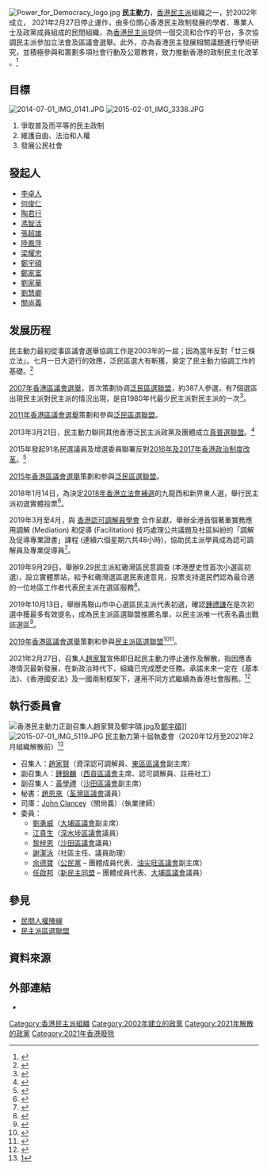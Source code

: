 [[File:Power_for_Democracy_logo.jpg|thumb]]
'''民主動力'''，[[香港|香港]][[民主派_(香港)|民主派]]組織之一，於2002年成立， 2021年2月27日停止運作，由多位關心香港民主政制發展的學者、專業人士及政黨成員組成的民間組織，為[[香港民主派|香港民主派]]提供一個交流和合作的平台，多次協調民主派參加立法會及區議會選舉。此外，亦為香港民主發展相關議題進行學術研究，並積極參與和籌劃多項社會行動及公眾教育，致力推動香港的政制民主化改革 。<ref name=PfDfb>{{Cite web |url=https://www.facebook.com/pg/PowerForDemocracy/about/?ref=page_internal |title=民主動力 Power for Democracy |accessdate=2018-01-14 |archive-date=2020-08-26 |archive-url=https://web.archive.org/web/20200826041307/https://www.facebook.com/PowerForDemocracy/about/?ref=page_internal |dead-url=no }}</ref>

== 目標 ==
[[File:2014-07-01_IMG_0141.JPG|thumb]]
[[File:2015-02-01_IMG_3338.JPG|thumb]]
# 爭取普及而平等的民主政制
# 維護自由、法治和人權
# 發展公民社會

== 發起人 ==
* [[李卓人|李卓人]]
* [[何俊仁|何俊仁]]
* [[陶君行|陶君行]]
* [[馮智活|馮智活]]
* [[張超雄|張超雄]]
* [[陸鳳萍|陸鳳萍]]
* [[梁耀忠|梁耀忠]]
* [[鄭宇碩|鄭宇碩]]
* [[鄭家富|鄭家富]]
* [[劉家華|劉家華]]
* [[劉慧卿|劉慧卿]]
* [[關尚義|關尚義]]

== 发展历程 ==
{{main|民主派区选联盟}}

民主動力最初從事區議會選舉協調工作是2003年的一屆；因為當年反對「廿三條立法」。七月一日大遊行的效應，泛民區選大有斬獲，奠定了民主動力協調工作的基礎。<ref>{{Cite web |url=https://idemocracy.asia/vision/788 |title=泛民區議會選舉的協調機制 |accessdate=2019-11-29 |archive-date=2016-09-11 |archive-url=https://web.archive.org/web/20160911103632/http://idemocracy.asia/vision/788 |dead-url=no }}</ref>

[[2007年香港區議會選舉|2007年香港區議會選舉]]，首次策劃协调[[泛民區選聯盟_(2007年)|泛民區選聯盟]]，約387人參選，有7個選區出現民主派對民主派的情況出現，是自1980年代最少民主派對民主派的一次<ref>{{Cite web |url=http://www.huitakleung.com/blogs/2007%E5%B9%B4%E5%8D%80%E8%AD%B0%E6%9C%83%E9%81%B8%E8%88%89.html |title=2007年區議會選舉 |accessdate=2019-11-29 |archive-date=2020-08-26 |archive-url=https://web.archive.org/web/20200826041242/http://www.huitakleung.com/blogs/2007%E5%B9%B4%E5%8D%80%E8%AD%B0%E6%9C%83%E9%81%B8%E8%88%89.html |dead-url=no }}</ref>。

[[2011年香港區議會選舉|2011年香港區議會選舉]]策劃和參與[[泛民區選聯盟_(2011年)|泛民區選聯盟]]。

2013年3月21日，民主動力聯同其他香港泛民主派政黨及團體成立[[真普選聯盟|真普選聯盟]]。<ref >{{Cite web | title = 政情：民主動力 變爛攤子 | work = 東方日報 | date = 2014年11月16日 | url = http://orientaldaily.on.cc/cnt/news/20141116/00176_102.html | accessdate = 2015年9月23日 | archive-date = 2016年3月4日 | archive-url = https://web.archive.org/web/20160304193831/http://orientaldaily.on.cc/cnt/news/20141116/00176_102.html | dead-url = no }}</ref>

2015年發起91名民選議員及增選委員聯署反對[[2016年及2017年香港政治制度改革|2016年及2017年香港政治制度改革]]。<ref>{{Cite web | title = 泛民示威：區會主席不代表我 | work = 明報 | date = 2015-06-01 | url = http://life.mingpao.com/cfm/dailynews3b.cfm?File=20150601/nalga/gae1.txt | 5 =  | accessdate = 2020-08-26 | archive-date = 2015-09-23 | archive-url = https://web.archive.org/web/20150923103555/http://life.mingpao.com/cfm/dailynews3b.cfm?File=20150601%2Fnalga%2Fgae1.txt | dead-url = no }}</ref>

[[2015年香港區議會選舉|2015年香港區議會選舉]]策劃和參與[[泛民區選聯盟_(2015年)|泛民區選聯盟]]。

2018年1月14日，為決定[[2018年香港立法會補選|2018年香港立法會補選]]的九龍西和新界東人選，舉行民主派初選實體投票<ref>{{Cite web | title = 民主動力：半日逾萬人投票超預期 | work = 明報 | date = 2018-01-14 | url = https://news.mingpao.com/ins/instantnews/web_tc/article/20180114/s00001/1515922450870 | 5 =  | accessdate = 2018-01-14 | archive-date = 2018-01-15 | archive-url = https://web.archive.org/web/20180115001514/https://news.mingpao.com/ins/instantnews/web_tc/article/20180114/s00001/1515922450870 | dead-url = no }}</ref>。

2019年3月至4月，與 [https://web.archive.org/web/20191116044516/http://www.hksam.org/ 香港認可調解員學會] 合作呈獻，舉辦全港首個著重實務應用調解 (Mediation) 和促導 (Facilitation) 技巧處理公共議題及社區糾紛的「調解及促導專業證書」課程 (連續六個星期六共48小時)，協助民主派學員成為認可調解員及專業促導員<ref>{{Cite web |url=https://www.facebook.com/PowerForDemocracy/posts/2258601464198436 |title=存档副本 |accessdate=2020-08-26 |archive-date=2020-08-26 |archive-url=https://web.archive.org/web/20200826041334/https://www.facebook.com/PowerForDemocracy/posts/2258601464198436 |dead-url=no }}</ref>。

2019年9月29日，舉辦9.29民主派紅磡灣區民意調查 (本港歷史性首次小選區初選)，設立實體票站，給予紅磡灣選區選民表達意見，投票支持選民們認為最合適的一位地區工作者代表民主派在選區服務<ref>{{Cite web |url=https://www.facebook.com/PowerForDemocracy/posts/2549089365149643 |title=存档副本 |accessdate=2020-08-26 |archive-date=2020-08-26 |archive-url=https://web.archive.org/web/20200826041307/https://www.facebook.com/PowerForDemocracy/posts/2549089365149643 |dead-url=no }}</ref>。

2019年10月13日，舉辦馬鞍山市中心選區民主派代表初選，確認[[鍾禮謙|鍾禮謙]]在是次初選中獲最多有效提名，成為民主派區選聯盟推薦名單，以民主派唯一代表名義出戰該選區<ref>{{Cite web |url=https://www.facebook.com/PowerForDemocracy/posts/2576241855767727 |title=存档副本 |accessdate=2020-08-26 |archive-date=2020-08-26 |archive-url=https://web.archive.org/web/20200826041303/https://www.facebook.com/PowerForDemocracy/posts/2576241855767727 |dead-url=no }}</ref>。

[[2019年香港區議會選舉|2019年香港區議會選舉]]策劃和參與[[民主派區選聯盟_(2019年)|民主派區選聯盟]]<ref>{{Cite web |url=https://www.facebook.com/PowerForDemocracy/posts/2649525051772740/ |title=存档副本 |accessdate=2020-08-26 |archive-date=2020-08-26 |archive-url=https://web.archive.org/web/20200826041353/https://www.facebook.com/PowerForDemocracy/posts/2649525051772740/ |dead-url=no }}</ref><ref>{{Cite web| title = 區議會選舉：民動薦397人| work = 明報| date = 2019-11-18| url = https://www.hk01.com/%E6%94%BF%E6%83%85/399325/%E5%8D%80%E8%AD%B0%E6%9C%83%E9%81%B8%E8%88%89-%E6%B0%91%E5%8B%95%E8%96%A6397%E4%BA%BA-9%E5%90%8D%E6%B3%9B%E6%B0%91%E7%8F%BE%E4%BB%BB%E5%8D%80%E8%AD%B0%E5%93%A1%E7%84%A1%E4%BB%BD-%E6%88%96%E5%BD%B1%E9%9F%BF%E9%81%B8%E6%83%85| accessdate = 2020-08-26| archive-date = 2020-01-26| archive-url = https://web.archive.org/web/20200126103932/https://www.hk01.com/%E6%94%BF%E6%83%85/399325/%E5%8D%80%E8%AD%B0%E6%9C%83%E9%81%B8%E8%88%89-%E6%B0%91%E5%8B%95%E8%96%A6397%E4%BA%BA-9%E5%90%8D%E6%B3%9B%E6%B0%91%E7%8F%BE%E4%BB%BB%E5%8D%80%E8%AD%B0%E5%93%A1%E7%84%A1%E4%BB%BD-%E6%88%96%E5%BD%B1%E9%9F%BF%E9%81%B8%E6%83%85| dead-url = no}}</ref>。

2021年2月27日，召集人[[趙家賢|趙家賢]]宣佈即日起民主動力停止運作及解散，指因應香港情況最新發展，在新政治時代下，組織已完成歷史任務。承諾未來一定在《基本法》、《香港國安法》及一國兩制框架下，運用不同方式繼續為香港社會服務。<ref>{{cite web |url=https://news.rthk.hk/rthk/ch/component/k2/1577876-20210227.htm |title=民主動力宣布停運及解散　指協調等工作已完成歷史任務 |publisher=香港電台 |date=2021-02-27 |access-date=2021-02-27 |archive-date=2021-02-27 |archive-url=https://web.archive.org/web/20210227113740/https://news.rthk.hk/rthk/ch/component/k2/1577876-20210227.htm |dead-url=no }}</ref>

== 執行委員會 ==
[[File:香港民主動力正副召集人趙家賢及鄭宇碩.jpg|thumb]]及[[鄭宇碩|鄭宇碩]]]]
[[File:2015-07-01_IMG_5119.JPG|thumb]]
民主動力第十屆執委會（2020年12月至2021年2月組織解散前）<ref>[https://www.facebook.com/PowerForDemocracy/posts/3652322291493006]</ref>

* 召集人：[[趙家賢|趙家賢]]（資深認可調解員、[[東區區議會|東區區議會]]副主席）
* 副召集人：[[鍾錦麟|鍾錦麟]]（[[西貢區議會|西貢區議會]]主席、認可調解員、註冊社工）
* 副召集人：[[黃學禮|黃學禮]]（[[沙田區議會|沙田區議會]]副主席）
* 秘書：[[趙恩來|趙恩來]]（[[荃灣區議會|荃灣區議會]]議員）
* 司庫：[[John_Clancey|John Clancey]]（關尙義）（執業律師）
* 委員：
** [[劉勇威|劉勇威]]（[[大埔區議會|大埔區議會]]副主席）
** [[江貴生|江貴生]]（[[深水埗區議會|深水埗區議會]]議員）
** [[黎梓恩|黎梓恩]]（[[沙田區議會|沙田區議會]]議員）
** [[謝潔泳|謝潔泳]]（社區主任、議員助理）
** [[余德寶|余德寶]]（[[公民黨_(香港)|公民黨]] – 團體成員代表、[[油尖旺區議會|油尖旺區議會]]副主席）
** [[任啟邦|任啟邦]]（[[新民主同盟|新民主同盟]] – 團體成員代表、[[大埔區議會|大埔區議會]]議員）

== 參見 ==
* [[民間人權陣線|民間人權陣線]]
* [[民主派區選聯盟|民主派區選聯盟]]

==資料來源==
{{reflist}}

==外部連結==
* {{facebook|PowerForDemocracy}}

{{香港政党}}
[[Category:香港民主派組織|Category:香港民主派組織]]
[[Category:2002年建立的政黨|Category:2002年建立的政黨]]
[[Category:2021年解散的政黨|Category:2021年解散的政黨]]
[[Category:2021年香港廢除|Category:2021年香港廢除]]